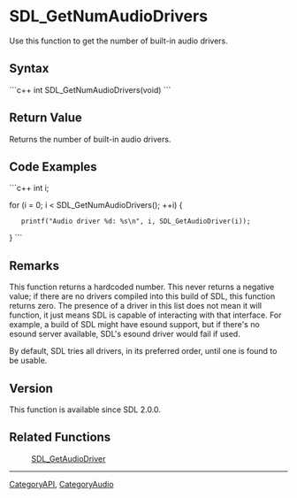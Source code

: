 
= SDL_GetNumAudioDrivers =
Use this function to get the number of built-in audio drivers.


== Syntax ==
```c++
int SDL_GetNumAudioDrivers(void)
```

== Return Value ==
Returns the number of built-in audio drivers.

== Code Examples ==
```c++
int i;

for (i = 0; i < SDL_GetNumAudioDrivers(); ++i) {
    printf("Audio driver %d: %s\n", i, SDL_GetAudioDriver(i));
}
```

== Remarks ==
This function returns a hardcoded number. This never returns a negative value; if there are no drivers compiled into this build of SDL, this function returns zero. The presence of a driver in this list does not mean it will function, it just means SDL is capable of interacting with that interface. For example, a build of SDL might have esound support, but if there's no esound server available, SDL's esound driver would fail if used.

By default, SDL tries all drivers, in its preferred order, until one is found to be usable.

== Version ==
This function is available since SDL 2.0.0.

== Related Functions ==
:[[SDL_GetAudioDriver]]

----
[[CategoryAPI]], [[CategoryAudio]]
